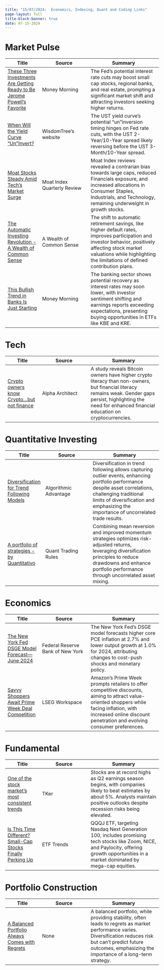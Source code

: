 ```yaml
---
title: "15/07/2024:  Economics, Indexing, Quant and Coding Links"
page-layout: full
title-block-banner: true
date: 07-15-2024
---
```


# Market Pulse

| Title | Source | Summary |
|-----|-------|----------|
| [These Three Investments Are Getting Ready to Be Jerome Powell's Favorite](https://moneymorning.com/2024/07/15/these-three-investment-are-getting-ready-to-be-jerome-powells-favorite/) | Money Morning | The Fed's potential interest rate cuts may boost small cap stocks, regional banks, and real estate, prompting a significant market shift and attracting investors seeking higher returns.  | 
| [When Will the Yield Curve “Un”Invert?](https://www.wisdomtree.com/investments/blog/2024/07/10/when-will-the-yield-curve-uninvert) | WisdomTree's website | The UST yield curve's potential "un"inversion timing hinges on Fed rate cuts, with the UST 2-Year/10-Year spread likely reversing before the UST 3-Month/10-Year spread.  | 
| [Moat Stocks Steady Amid Tech’s Market Surge](https://www.vaneck.com/us/en/blogs/moat-investing/moat-stocks-steady-amid-techs-market-surge/) | Moat Index Quarterly Review | Moat Index reviews revealed a contrarian bias towards large caps, reduced Financials exposure, and increased allocations in Consumer Staples, Industrials, and Technology, remaining underweight in growth stocks.  | 
| [The Automatic Investing Revolution - A Wealth of Common Sense](https://awealthofcommonsense.com/2024/07/the-automatic-investing-revolution/) | A Wealth of Common Sense | The shift to automatic retirement savings, like higher default rates, improves participation and investor behavior, positively affecting stock market valuations while highlighting the limitations of defined contribution plans.  | 
| [This Bullish Trend in Banks Is Just Starting](https://moneymorning.com/2024/07/15/this-bullish-trend-in-banks-is-just-starting-grab-it-now/) | Money Morning | The banking sector shows potential recovery as interest rates may soon lower, with investor sentiment shifting and earnings reports exceeding expectations, presenting buying opportunities in ETFs like KBE and KRE.  | 


# Tech

| Title | Source | Summary |
|-----|-------|----------|
| [Crypto owners know Crypto…but not finance](https://alphaarchitect.com/2024/07/crypto-literacy/) | Alpha Architect | A study reveals Bitcoin owners have higher crypto literacy than non-owners, but financial literacy remains weak. Gender gaps persist, highlighting the need for enhanced financial education on cryptocurrencies.  | 


# Quantitative Investing

| Title | Source | Summary |
|-----|-------|----------|
| [Diversification for Trend Following Models](https://thealgorithmicadvantage.substack.com/p/diversification-for-trend-following) | Algorithmic Advantage | Diversification in trend following allows capturing outlier events, enhancing portfolio performance despite asset correlations, challenging traditional limits of diversification and emphasizing the importance of uncorrelated trade results.  | 
| [A portfolio of strategies - by Quantitativo](https://www.quantitativo.com/p/a-portfolio-of-strategies) | Quant Trading Rules | Combining mean reversion and improved momentum strategies optimizes risk-adjusted returns, leveraging diversification principles to reduce drawdowns and enhance portfolio performance through uncorrelated asset mixing.  | 


# Economics

| Title | Source | Summary |
|-----|-------|----------|
| [The New York Fed DSGE Model Forecast—June 2024](https://libertystreeteconomics.newyorkfed.org/2024/06/the-new-york-fed-dsge-model-forecast-june-2024/) | Federal Reserve Bank of New York | The New York Fed's DSGE model forecasts higher core PCE inflation at 2.7% and lower output growth at 1.0% for 2024, attributing changes to cost-push shocks and monetary policy.  | 
| [Savvy Shoppers Await Prime Week Deal Competition](https://lipperalpha.refinitiv.com/2024/07/savvy-shoppers-await-prime-week-deal-competition/) | LSEG Workspace | Amazon's Prime Week prompts retailers to offer competitive discounts, aiming to attract value-oriented shoppers while facing inflation, with increased online discount penetration and evolving consumer preferences.  | 


# Fundamental

| Title | Source | Summary |
|-----|-------|----------|
| [One of the stock market's most consistent trends](https://www.tker.co/p/earnings-season-q2-24-beat-rates) | TKer | Stocks are at record highs as Q2 earnings season begins, with companies likely to beat estimates by about 5%. Analysts maintain positive outlooks despite recession risks being elevated.  | 
| [Is This Time Different? Small-Cap Stocks Finally Perking Up](https://www.etftrends.com/etf-education-channel/time-different-small-cap-stocks-finally-perking-up/) | ETF Trends | QQQJ ETF, targeting Nasdaq Next Generation 100, includes promising tech stocks like Zoom, NICE, and Paylocity, offering growth opportunities in a market dominated by mega-cap equities.  | 


# Portfolio Construction

| Title | Source | Summary |
|-----|-------|----------|
| [A Balanced Portfolio Always Comes with Regrets](https://awealthofcommonsense.com/2024/07/a-balanced-portfolio-always-comes-with-regrets/) | None | A balanced portfolio, while providing stability, often leads to regrets as market performance varies. Diversification reduces risk but can't predict future outcomes, emphasizing the importance of a long-term strategy.  | 
